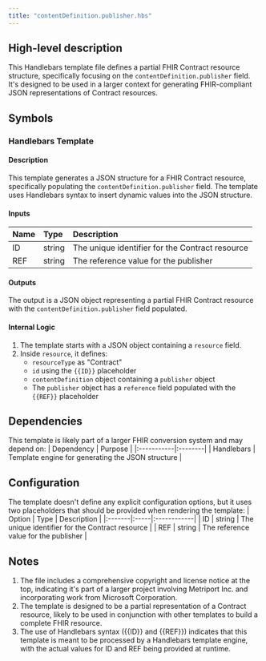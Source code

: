 ```yaml
---
title: "contentDefinition.publisher.hbs"
---
```


## High-level description
This Handlebars template file defines a partial FHIR Contract resource structure, specifically focusing on the `contentDefinition.publisher` field. It's designed to be used in a larger context for generating FHIR-compliant JSON representations of Contract resources.

## Symbols

### Handlebars Template
#### Description
This template generates a JSON structure for a FHIR Contract resource, specifically populating the `contentDefinition.publisher` field. The template uses Handlebars syntax to insert dynamic values into the JSON structure.

#### Inputs
| Name | Type | Description |
|:-----|:-----|:------------|
| ID   | string | The unique identifier for the Contract resource |
| REF  | string | The reference value for the publisher |

#### Outputs
The output is a JSON object representing a partial FHIR Contract resource with the `contentDefinition.publisher` field populated.

#### Internal Logic
1. The template starts with a JSON object containing a `resource` field.
2. Inside `resource`, it defines:
   - `resourceType` as "Contract"
   - `id` using the `{{ID}}` placeholder
   - `contentDefinition` object containing a `publisher` object
   - The `publisher` object has a `reference` field populated with the `{{REF}}` placeholder

## Dependencies
This template is likely part of a larger FHIR conversion system and may depend on:
| Dependency | Purpose |
|:-----------|:--------|
| Handlebars | Template engine for generating the JSON structure |

## Configuration
The template doesn't define any explicit configuration options, but it uses two placeholders that should be provided when rendering the template:
| Option | Type | Description |
|:-------|:-----|:------------|
| ID     | string | The unique identifier for the Contract resource |
| REF    | string | The reference value for the publisher |

## Notes
1. The file includes a comprehensive copyright and license notice at the top, indicating it's part of a larger project involving Metriport Inc. and incorporating work from Microsoft Corporation.
2. The template is designed to be a partial representation of a Contract resource, likely to be used in conjunction with other templates to build a complete FHIR resource.
3. The use of Handlebars syntax ({{ID}} and {{REF}}) indicates that this template is meant to be processed by a Handlebars template engine, with the actual values for ID and REF being provided at runtime.